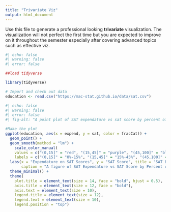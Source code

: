 ```yaml
---
title: "Trivariate Viz"
output: html_document
---
```

Use this file to generate a professional looking **trivariate** visualization.  The visualization will not perfect the first time but you are expected to improve on it throughout the semester especially after covering advanced topics such as effective viz.

```r
#| echo: false
#| warning: false
#| error: false

##load tidyverse

library(tidyverse)

# Import and check out data
education <- read.csv("https://mac-stat.github.io/data/sat.csv")
```

```r
#| echo: false
#| warning: false
#| error: false
#| fig-alt: "A point plot of SAT expendature vs sat score by percent of participation. The x axis is expendature on sat scores, the y axis is sat score, and the plot is separated into 3 categories for the actual points representing percent of students participating in the sat, with red being 0 to 15 percent, purple being 15 to 45 percent, and blue being 45 to 100 percent. Each color is separated out and has a linear plot and grey area around each line to represent the trend. THe overall plot ullustrates how within each of the participation rate categories, as expendature goes up so too does the score. "

#Make the plot
ggplot(education, aes(x = expend, y = sat, color = fracCat)) + 
  geom_point() +
  geom_smooth(method = "lm") +
    scale_color_manual(
    values = c("(0,15]" = "red", "(15,45]" = "purple", "(45,100]" = "blue"),
    labels = c("(0,15]" = "0%-15%", "(15,45]" = "15%-45%", "(45,100]" = "45%-100%")) +
  labs(x = "Expendature on SAT Scores", y = "SAT Score", title = "SAT Expendature vs SAT Score by Percent of Parcipation", color = "Percent of SAT Participation",
       caption = "A figure of SAT Expendature vs SAT Score by Percent of Participation - Data from https://mac-stat.github.io/data/sat.csv - Made by Julia Prewitt") + 
  theme_minimal() +
  theme(
    plot.title = element_text(size = 14, face = "bold", hjust = 0.5),  
    axis.title = element_text(size = 12, face = "bold"),
    axis.text = element_text(size = 10),
    legend.title = element_text(size = 12),
    legend.text = element_text(size = 10),
    legend.position = "top")
```
